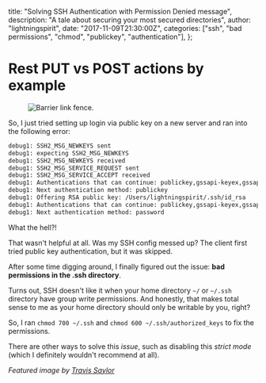   title: "Solving SSH Authentication with Permission Denied message",
  description: "A tale about securing your most secured directories",
  author: "lightningspirit",
  date: "2017-11-09T21:30:00Z",
  categories: ["ssh", "bad permissions", "chmod", "publickey", "authentication"],
};


# Rest PUT vs POST actions by example

<figure className="lg:-mx-6">
<Image
  src={LeadingImage}
  sizes="(max-width: 768px) 100w, 768px"
  alt="Barrier link fence."
/>
</figure>

So, I just tried setting up login via public key on a new server and ran into the following error:

```bash
debug1: SSH2_MSG_NEWKEYS sent
debug1: expecting SSH2_MSG_NEWKEYS
debug1: SSH2_MSG_NEWKEYS received
debug1: SSH2_MSG_SERVICE_REQUEST sent
debug1: SSH2_MSG_SERVICE_ACCEPT received
debug1: Authentications that can continue: publickey,gssapi-keyex,gssapi-with-mic,password
debug1: Next authentication method: publickey
debug1: Offering RSA public key: /Users/lightningspirit/.ssh/id_rsa
debug1: Authentications that can continue: publickey,gssapi-keyex,gssapi-with-mic,password
debug1: Next authentication method: password
```

What the hell?!

That wasn't helpful at all. Was my SSH config messed up? The client first tried public key authentication, but it was skipped.

After some time digging around, I finally figured out the issue: **bad permissions in the .ssh directory**.

Turns out, SSH doesn't like it when your home directory `~/` or `~/.ssh` directory have group write permissions. And honestly, that makes total sense to me as your home directory should only be writable by you, right?

So, I ran `chmod 700 ~/.ssh` and `chmod 600 ~/.ssh/authorized_keys`  to fix the permissions.

There are other ways to solve this _issue_, such as disabling this *strict mode* (which I definitely wouldn't recommend at all).

*Featured image by [Travis Saylor](https://www.pexels.com/@travis-saylor-271738?utm_content=attributionCopyText&utm_medium=referral&utm_source=pexels)*
